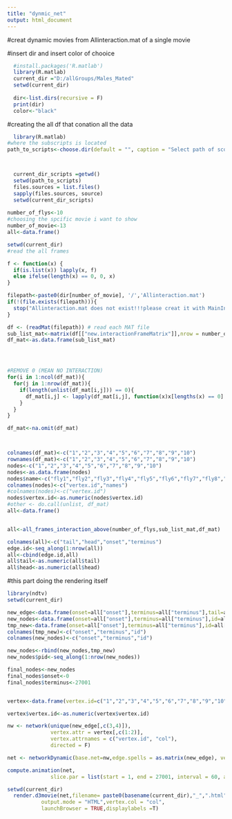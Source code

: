 ```yaml
---
title: "dynmic_net"
output: html_document
---
```



#creat dynamic movies from Allinteraction.mat of a single movie

#insert dir and insert color of chooice
```r
  #install.packages('R.matlab')
  library(R.matlab)
  current_dir ="D:/allGroups/Males_Mated"
  setwd(current_dir)
  
  dir<-list.dirs(recursive = F)
  print(dir)
  color<-"black"
```


#creating the all df that conation all the data
```r
  library(R.matlab)
#where the subscripts is located
path_to_scripts<-choose.dir(default = "", caption = "Select path of scource scripts")



  current_dir_scripts =getwd()
  setwd(path_to_scripts)
  files.sources = list.files()
  sapply(files.sources, source)
  setwd(current_dir_scripts)
  
number_of_flys<-10
#choosing the spcific movie i want to show
number_of_movie<-13
all<-data.frame()

setwd(current_dir)
#read the all frames

f <- function(x) {
  if(is.list(x)) lapply(x, f)
  else ifelse(length(x) == 0, 0, x)
}

filepath<-paste0(dir[number_of_movie], '/','Allinteraction.mat')
if(!(file.exists(filepath))){
  stop("Allinteraction.mat does not exist!!!please creat it with MainInteractionAllNoAngelSub.m ")
}

df <- (readMat(filepath)) # read each MAT file
sub_list_mat<-matrix(df[["new.interactionFrameMatrix"]],nrow = number_of_flys, ncol = number_of_flys)
df_mat<-as.data.frame(sub_list_mat)




#REMOVE 0 (MEAN NO INTERACTION)
for(i in 1:ncol(df_mat)){
  for(j in 1:nrow(df_mat)){
    if(length(unlist(df_mat[i,j])) == 0){
      df_mat[i,j] <- lapply(df_mat[i,j], function(x)x[lengths(x) == 0] <- 0)
    }
  }
}

df_mat<-na.omit(df_mat)



colnames(df_mat)<-c("1","2","3","4","5","6","7","8","9","10")
rownames(df_mat)<-c("1","2","3","4","5","6","7","8","9","10")
nodes<-c("1","2","3","4","5","6","7","8","9","10")
nodes<-as.data.frame(nodes)
nodes$name<-c("fly1","fly2","fly3","fly4","fly5","fly6","fly7","fly8","fly9","fly10")
colnames(nodes)<-c("vertex.id","names")
#colnames(nodes)<-c("vertex.id")
nodes$vertex.id<-as.numeric(nodes$vertex.id)
#other <- do.call(unlist, df_mat)
all<-data.frame()


all<-all_frames_interaction_above(number_of_flys,sub_list_mat,df_mat)

colnames(all)<-c("tail","head","onset","terminus")
edge.id<-seq_along(1:nrow(all))
all<-cbind(edge.id,all)
all$tail<-as.numeric(all$tail)
all$head<-as.numeric(all$head)

```

#this part doing the rendering itself


```r
library(ndtv)
setwd(current_dir)

new_edge<-data.frame(onset=all["onset"],terminus=all["terminus"],tail=all["tail"],head=all["head"])
new_nodes<-data.frame(onset=all["onset"],terminus=all["terminus"],id=all["tail"])
tmp_new<-data.frame(onset=all["onset"],terminus=all["terminus"],id=all["head"])
colnames(tmp_new)<-c("onset","terminus","id")
colnames(new_nodes)<-c("onset","terminus","id")

new_nodes<-rbind(new_nodes,tmp_new)
new_nodes$pid<-seq_along(1:nrow(new_nodes))

final_nodes<-new_nodes
final_nodes$onset<-0
final_nodes$terminus<-27001


vertex<-data.frame(vertex.id=c("1","2","3","4","5","6","7","8","9","10"),col=c(color))

vertex$vertex.id<-as.numeric(vertex$vertex.id)

nw <- network(unique(new_edge[,c(3,4)]),
              vertex.attr = vertex[,c(1:2)],
              vertex.attrnames = c("vertex.id", "col"),
              directed = F)

net <- networkDynamic(base.net=nw,edge.spells = as.matrix(new_edge), vertex.spells = as.matrix(final_nodes))

compute.animation(net,
              slice.par = list(start = 1, end = 27001, interval = 60, aggregate.dur = 60, rule = "latest"))

setwd(current_dir)
  render.d3movie(net,filename= paste0(basename(current_dir),"_",".html"),
           output.mode = "HTML",vertex.col = "col",
           launchBrowser = TRUE,displaylabels =T)
```
